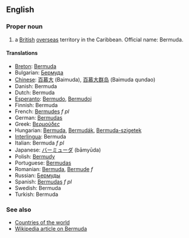 ==English==

===Proper noun===

# a [[British]] [[overseas]] territory in the Caribbean. Official name: Bermuda.

====Translations====
*[[Breton]]: [[Bermuda]]
*Bulgarian: [[Бермуда]]
*[[Chinese]]: [[百慕大]] (Baimuda), [[百慕大群岛]] (Baimuda qundao)
*Danish: Bermuda
*Dutch: Bermuda
*[[Esperanto]]: [[Bermudo]], [[Bermudoj]]
*Finnish: Bermuda
*French: [[Bermudes]] ''f pl''
*German: [[Bermudas]]
*Greek: [[Βερμούδες]]
*Hungarian: [[Bermuda]], [[Bermudák]], [[Bermuda-szigetek]]
*[[Interlingua]]: Bermuda
*Italian: Bermuda ''f pl''
*Japanese: [[バーミューダ]] (bāmyūda)
*Polish: [[Bermudy]]
*Portuguese: [[Bermudas]]
*Romanian: [[Bermuda]], [[Bermude]] ''f''
*Russian: [[Бермуды]]
*Spanish: [[Bermudas]] ''f pl''
*Swedish: Bermuda
*Turkish: Bermuda

===See also===
*[[Countries of the world]]
*[[en:Bermuda|Wikipedia article on Bermuda]]